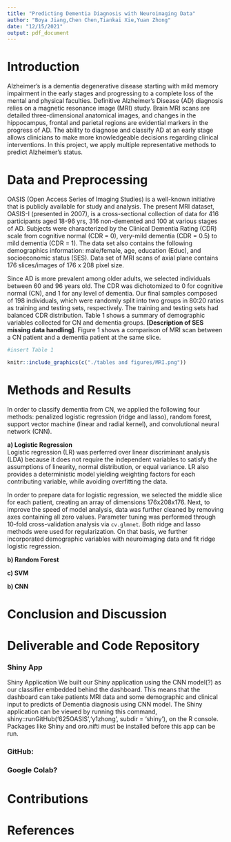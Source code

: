 ```yaml
---
title: "Predicting Dementia Diagnosis with Neuroimaging Data"
author: "Boya Jiang,Chen Chen,Tiankai Xie,Yuan Zhong"
date: "12/15/2021"
output: pdf_document
---
```

# Introduction  
Alzheimer’s is a dementia degenerative disease starting with mild memory impairment in the early stages and progressing to a complete loss of the mental and physical faculties. Definitive Alzheimer's Disease (AD) diagnosis relies on a magnetic resonance image (MRI) study. Brain MRI scans are detailed three-dimensional anatomical images, and changes in the hippocampus, frontal and parietal regions are evidential markers in the progress of AD. The ability to diagnose and classify AD at an early stage allows clinicians to make more knowledgeable decisions regarding clinical interventions. In this project, we apply multiple representative methods to predict Alzheimer's status.  

# Data and Preprocessing
OASIS (Open Access Series of Imaging Studies) is a well-known initiative that is publicly available for study and analysis. The present MRI dataset, OASIS-I (presented in 2007), is a cross-sectional collection of data for 416 participants aged 18-96 yrs, 316 non-demented and 100 at various stages of AD. Subjects were characterized by the Clinical Dementia Rating (CDR) scale from cognitive normal (CDR = 0), very-mild dementia (CDR = 0.5) to mild dementia (CDR = 1). The data set also contains the following demographics information: male/female, age, education (Educ), and socioeconomic status (SES). Data set of MRI scans of axial plane contains 176 slices/images of 176 x 208 pixel size.  

Since AD is more prevalent among older adults, we selected individuals between 60 and 96 years old. The CDR was dichotomized to 0 for cognitive normal (CN), and 1 for any level of dementia. Our final samples composed of 198 individuals, which were randomly split into two groups in 80:20 ratios as training and testing sets, respectively. The training and testing sets had balanced CDR distribution. Table 1 shows a summary of demographic variables collected for CN and dementia groups. **[Description of SES missing data handling]**. Figure 1 shows a comparison of MRI scan between a CN patient and a dementia patient at the same slice.  
```r
#insert Table 1
```

```r
knitr::include_graphics(c("./tables and figures/MRI.png"))     
```

# Methods and Results  
In order to classify dementia from CN, we applied the following four methods: penalized logistic regression (ridge and lasso), random forest, support vector machine (linear and radial kernel), and convolutional neural network (CNN).  

**a) Logistic Regression**  
Logistic regression (LR) was perferred over linear discriminant analysis (LDA) because it does not require the independent variables to satisfy the assumptions of linearity, normal distribution, or equal variance. LR also provides a deterministic model yielding weighting factors for each contributing variable, while avoiding overfitting the data.  

In order to prepare data for logistic regression, we selected the middle slice for each patient, creating an array of dimensions 176x208x176. Next, to improve the speed of model analysis, data was further cleaned by removing axes containing all zero values. Parameter tuning was performed through 10-fold cross-validation analysis via ``cv.glmnet``. Both ridge and lasso methods were used for regularization. On that basis, we further incorporated demographic variables with neuroimaging data and fit ridge logistic regression.      

**b) Random Forest**   

**c) SVM**   


**b) CNN**   



# Conclusion and Discussion  

# Deliverable and Code Repository
### Shiny App
Shiny Application We built our Shiny application using the CNN model(?) as our classifier embedded behind the dashboard. This means that the dashboard can take patients MRI data and some demographic and clinical input to predicts of Dementia diagnosis using CNN model. The Shiny application can be viewed by running this command, shiny::runGitHub('625OASIS','y1zhong', subdir = 'shiny'), on the R console. Packages like Shiny and oro.nifti must be installed before this app can be run.

### GitHub:   
### Google Colab?  

# Contributions

# References




